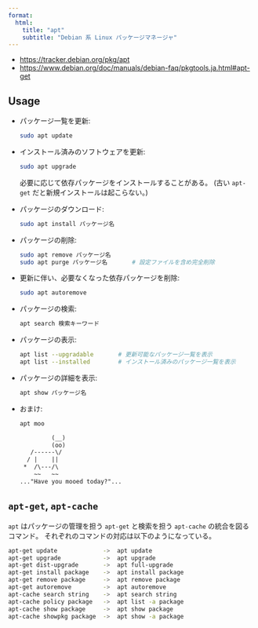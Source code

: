 ```yaml
---
format:
  html:
    title: "apt"
    subtitle: "Debian 系 Linux パッケージマネージャ"
---
```


- <https://tracker.debian.org/pkg/apt>
- <https://www.debian.org/doc/manuals/debian-faq/pkgtools.ja.html#apt-get>


## Usage

- パッケージ一覧を更新:

	```sh
	sudo apt update
	```

- インストール済みのソフトウェアを更新:

	```sh
	sudo apt upgrade
	```

	必要に応じて依存パッケージをインストールすることがある。
	(古い `apt-get` だと新規インストールは起こらない。)

- パッケージのダウンロード:

	```sh
	sudo apt install パッケージ名
	```

- パッケージの削除:

	```sh
	sudo apt remove パッケージ名
	sudo apt purge パッケージ名		# 設定ファイルを含め完全削除
	```

- 更新に伴い、必要なくなった依存パッケージを削除:

	```sh
	sudo apt autoremove
	```

- パッケージの検索:

	```sh
	apt search 検索キーワード
	```

- パッケージの表示:

	```sh
	apt list --upgradable		# 更新可能なパッケージ一覧を表示
	apt list --installed		# インストール済みのパッケージ一覧を表示
	```

- パッケージの詳細を表示:

	```sh
	apt show パッケージ名
  ```

- おまけ:

	```sh
	apt moo
	```
	```txt
             (__)
             (oo)
       /------\/
      / |    ||
     *  /\---/\
        ~~   ~~
	..."Have you mooed today?"...
	```


## `apt-get`, `apt-cache`

`apt` はパッケージの管理を担う `apt-get` と検索を担う `apt-cache` の統合を図るコマンド。
それぞれのコマンドの対応は以下のようになっている。

```sh
apt-get update             ->  apt update
apt-get upgrade            ->  apt upgrade
apt-get dist-upgrade       ->  apt full-upgrade
apt-get install package    ->  apt install package
apt-get remove package     ->  apt remove package
apt-get autoremove         ->  apt autoremove
apt-cache search string    ->  apt search string
apt-cache policy package   ->  apt list -a package
apt-cache show package     ->  apt show package
apt-cache showpkg package  ->  apt show -a package
```
